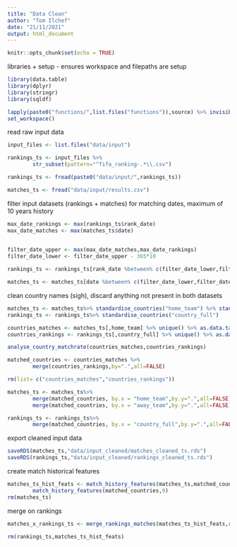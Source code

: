 ```yaml
---
title: "Data Clean"
author: "Tom Ilchef"
date: "21/11/2021"
output: html_document
---
```


```r
knitr::opts_chunk$set(echo = TRUE)
```

libraries + setup
- ensures workspace and filepaths are setup
```r
library(data.table)
library(dplyr)
library(stringr)
library(sqldf)

lapply(paste0("functions/",list.files("functions")),source) %>% invisible()
set_workspace()
```

read raw input data
```r
input_files <- list.files("data/input") 

rankings_ts <- input_files %>% 
        str_subset(pattern="^fifa_ranking-.*\\.csv")

rankings_ts <- fread(paste0("data/input/",rankings_ts))

matches_ts <- fread("data/input/results.csv")
```

filter input datasets (rankings + matches) for matching dates, maximum of 10 years history
```r
max_date_rankings <- max(rankings_ts$rank_date)
max_date_matches <- max(matches_ts$date)
        

filter_date_upper <- max(max_date_matches,max_date_rankings)
filter_date_lower <- filter_date_upper - 365*10

rankings_ts <- rankings_ts[rank_date %between% c(filter_date_lower,filter_date_upper)]

matches_ts <- matches_ts[date %between% c(filter_date_lower,filter_date_upper)]
```


clean country names (sigh), discard anything not present in both datasets
```r
matches_ts <- matches_ts%>% standardise_countries("home_team") %>% standardise_countries("away_team")
rankings_ts <- rankings_ts%>% standardise_countries("country_full")

countries_matches <- matches_ts[,home_team] %>% unique() %>% as.data.table() 
countries_rankings <- rankings_ts[,country_full] %>% unique() %>% as.data.table() 

analyse_country_matchrate(countries_matches,countries_rankings)

matched_countries <- countries_matches %>% 
        merge(countries_rankings,by=".",all=FALSE) 

rm(list= c("countries_matches","countries_rankings"))

matches_ts <- matches_ts%>% 
        merge(matched_countries, by.x = "home_team",by.y=".",all=FALSE)%>% 
        merge(matched_countries, by.x = "away_team",by.y=".",all=FALSE)

rankings_ts <- rankings_ts%>% 
        merge(matched_countries, by.x = "country_full",by.y=".",all=FALSE)

```

export cleaned input data
```r
saveRDS(matches_ts,"data/input_cleaned/matches_cleaned_ts.rds")
saveRDS(rankings_ts,"data/input_cleaned/rankings_cleaned_ts.rds")
```

create match historical features
```r
matches_ts_hist_feats <- match_history_features(matches_ts,matched_countries,5) %>%
        match_history_features(matched_countries,9)
rm(matches_ts)
```

merge on rankings
```r
matches_x_rankings_ts <- merge_rankings_matches(matches_ts_hist_feats,rankings_ts)

rm(rankings_ts,matches_ts_hist_feats)
```
